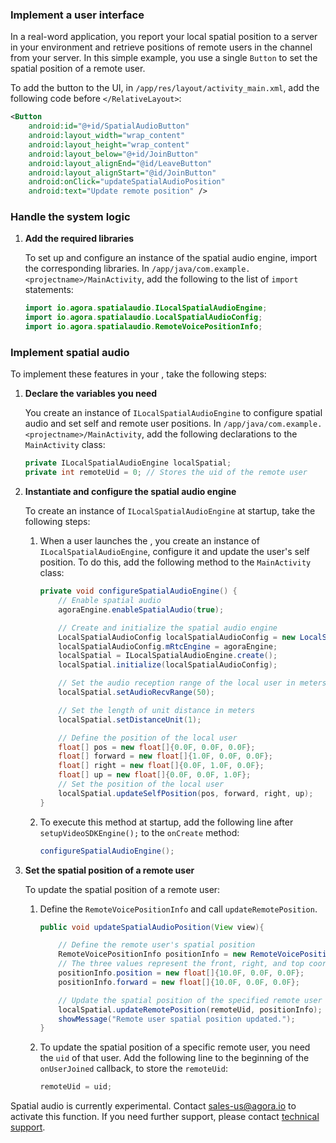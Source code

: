 <PlatformWrapper platform="android">


### Implement a user interface

In a real-word application, you report your local spatial position to a server in your environment and retrieve positions of remote users in the channel from your server. In this simple example, you use a single `Button` to set the spatial position of a remote user. 

To add the button to the UI, in `/app/res/layout/activity_main.xml`, add the following code before `</RelativeLayout>`:

```xml
<Button
    android:id="@+id/SpatialAudioButton"
    android:layout_width="wrap_content"
    android:layout_height="wrap_content"
    android:layout_below="@+id/JoinButton"
    android:layout_alignEnd="@id/LeaveButton"
    android:layout_alignStart="@id/JoinButton"
    android:onClick="updateSpatialAudioPosition"
    android:text="Update remote position" />
```

### Handle the system logic

1. **Add the required libraries**

    To set up and configure an instance of the spatial audio engine, import the corresponding <Vg k="COMPANY" /> libraries. In `/app/java/com.example.<projectname>/MainActivity`, add the following to the list of `import` statements:

    ```java
    import io.agora.spatialaudio.ILocalSpatialAudioEngine;
    import io.agora.spatialaudio.LocalSpatialAudioConfig;
    import io.agora.spatialaudio.RemoteVoicePositionInfo;
    ```

### Implement spatial audio

To implement these features in your <Vpl k="CLIENT" />, take the following steps:

1. **Declare the variables you need**

    You create an instance of `ILocalSpatialAudioEngine` to configure spatial audio and set self and remote user positions. In `/app/java/com.example.<projectname>/MainActivity`, add the following declarations to the `MainActivity` class:

    ```java
    private ILocalSpatialAudioEngine localSpatial;
    private int remoteUid = 0; // Stores the uid of the remote user
    ```

1. **Instantiate and configure the spatial audio engine**

    To create an instance of `ILocalSpatialAudioEngine` at startup, take the following steps:

    1. When a user launches the <Vpl k="CLIENT" />, you create an instance of `ILocalSpatialAudioEngine`, configure it and update the user's self position. To do this, add the following method to the `MainActivity` class:

        ```java
        private void configureSpatialAudioEngine() {
            // Enable spatial audio
            agoraEngine.enableSpatialAudio(true);

            // Create and initialize the spatial audio engine
            LocalSpatialAudioConfig localSpatialAudioConfig = new LocalSpatialAudioConfig();
            localSpatialAudioConfig.mRtcEngine = agoraEngine;
            localSpatial = ILocalSpatialAudioEngine.create();
            localSpatial.initialize(localSpatialAudioConfig);

            // Set the audio reception range of the local user in meters
            localSpatial.setAudioRecvRange(50);

            // Set the length of unit distance in meters
            localSpatial.setDistanceUnit(1);

            // Define the position of the local user
            float[] pos = new float[]{0.0F, 0.0F, 0.0F};
            float[] forward = new float[]{1.0F, 0.0F, 0.0F};
            float[] right = new float[]{0.0F, 1.0F, 0.0F};
            float[] up = new float[]{0.0F, 0.0F, 1.0F};
            // Set the position of the local user
            localSpatial.updateSelfPosition(pos, forward, right, up);
        }
        ```

    1. To execute this method at startup, add the following line after `setupVideoSDKEngine();` to the `onCreate` method:

        ```java
        configureSpatialAudioEngine();
        ```

1. **Set the spatial position of a remote user**

    To update the spatial position of a remote user:

    1. Define the `RemoteVoicePositionInfo` and call `updateRemotePosition`. 

        ```java
        public void updateSpatialAudioPosition(View view){

            // Define the remote user's spatial position
            RemoteVoicePositionInfo positionInfo = new RemoteVoicePositionInfo();
            // The three values represent the front, right, and top coordinates
            positionInfo.position = new float[]{10.0F, 0.0F, 0.0F};
            positionInfo.forward = new float[]{10.0F, 0.0F, 0.0F};

            // Update the spatial position of the specified remote user
            localSpatial.updateRemotePosition(remoteUid, positionInfo);
            showMessage("Remote user spatial position updated.");
        }
        ```

    1. To update the spatial position of a specific remote user, you need the `uid` of that user. Add the following line to the beginning of the `onUserJoined` callback, to store the `remoteUid`: 

        ```java
        remoteUid = uid;
        ```

Spatial audio is currently experimental. Contact sales-us@agora.io to activate this function. If you need further support, please contact [<Vg k="COMPANY" /> technical support](mailto:support@agora.io).

</PlatformWrapper>
